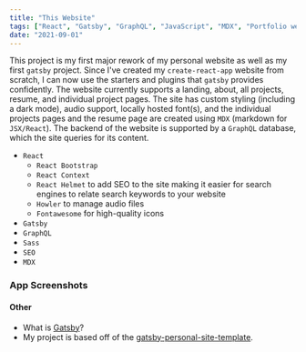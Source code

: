 ```yaml
---
title: "This Website"
tags: ["React", "Gatsby", "GraphQL", "JavaScript", "MDX", "Portfolio website"]
date: "2021-09-01"
---
```


This project is my first major rework of my personal website as well as my first `gatsby` project. Since I've created
my `create-react-app` website from scratch, I can now use the starters and plugins that `gatsby` provides confidently. The
website currently supports a landing, about, all projects, resume, and individual project pages. The site has custom styling (including a dark mode), audio support, locally hosted font(s), and the individual projects pages and the resume page are created using `MDX` (markdown for `JSX/React`). The backend of the website is supported by a `GraphQL` database, which the site queries for its content.

* `React` 
    * `React Bootstrap`
    * `React Context`
    * `React Helmet` to add SEO to the site making it easier for search engines to relate search keywords to your website
    * `Howler` to manage audio files
    * `Fontawesome` for high-quality icons
* `Gatsby`
* `GraphQL`
* `Sass`
* `SEO`
* `MDX`
  
### App Screenshots


#### Other

* What is [Gatsby](https://www.gatsbyjs.org/docs/)?
* My project is based off of the [gatsby-personal-site-template](https://github.com/surudhb/gatsby-personal-site-template).

